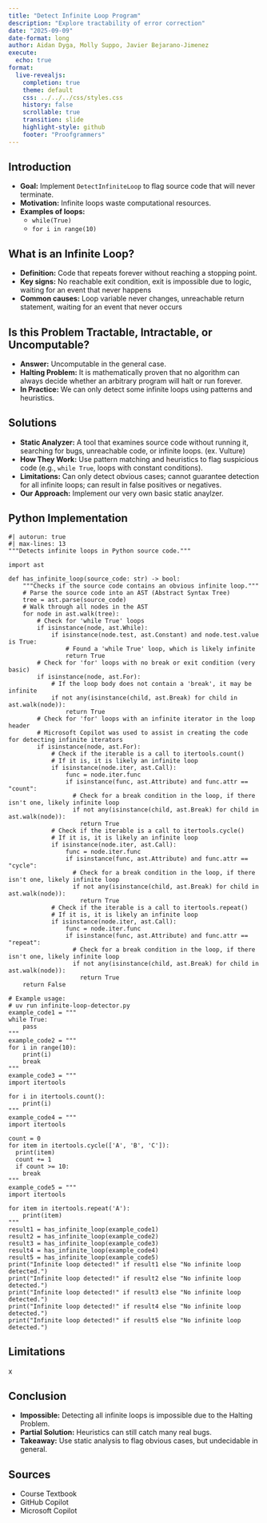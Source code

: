 ```yaml
---
title: "Detect Infinite Loop Program"
description: "Explore tractability of error correction"
date: "2025-09-09"
date-format: long
author: Aidan Dyga, Molly Suppo, Javier Bejarano-Jimenez
execute:
  echo: true
format:
  live-revealjs:
    completion: true
    theme: default
    css: ../../../css/styles.css
    history: false
    scrollable: true
    transition: slide
    highlight-style: github
    footer: "Proofgrammers"
---
```


## Introduction

::: {.fragment}
  - **Goal:** Implement `DetectInfiniteLoop` to flag source code that will never terminate.
  - **Motivation:** Infinite loops waste computational resources.
  - **Examples of loops:**
    - `while(True)`
    - `for i in range(10)`
:::

## What is an Infinite Loop?

::: {.fragment}
  - **Definition:** Code that repeats forever without reaching a stopping point.
  - **Key signs:** No reachable exit condition, exit is impossible due to logic, waiting for an event that never happens
  - **Common causes:** Loop variable never changes, unreachable return statement, waiting for an event that never occurs
:::

## Is this Problem Tractable, Intractable, or Uncomputable?

::: {.fragment}
  - **Answer:** Uncomputable in the general case.
  - **Halting Problem:** It is mathematically proven that no algorithm can always decide whether an arbitrary program will halt or run forever.
  - **In Practice:** We can only detect some infinite loops using patterns and heuristics.
:::

## Solutions

::: {.fragment}
  - **Static Analyzer:** A tool that examines source code without running it, searching for bugs, unreachable code, or infinite loops. (ex. Vulture)
  - **How They Work:** Use pattern matching and heuristics to flag suspicious code (e.g., `while True`, loops with constant conditions).
  - **Limitations:** Can only detect obvious cases; cannot guarantee detection for all infinite loops; can result in false positives or negatives.
  - **Our Approach:** Implement our very own basic static anaylzer.
:::

## Python Implementation

```pyodide
#| autorun: true
#| max-lines: 13
"""Detects infinite loops in Python source code."""

import ast

def has_infinite_loop(source_code: str) -> bool:
    """Checks if the source code contains an obvious infinite loop."""
    # Parse the source code into an AST (Abstract Syntax Tree)
    tree = ast.parse(source_code)
    # Walk through all nodes in the AST
    for node in ast.walk(tree):
        # Check for 'while True' loops
        if isinstance(node, ast.While):
            if isinstance(node.test, ast.Constant) and node.test.value is True:
                # Found a 'while True' loop, which is likely infinite
                return True
        # Check for 'for' loops with no break or exit condition (very basic)
        if isinstance(node, ast.For):
            # If the loop body does not contain a 'break', it may be infinite
            if not any(isinstance(child, ast.Break) for child in ast.walk(node)):
                return True
        # Check for 'for' loops with an infinite iterator in the loop header
        # Microsoft Copilot was used to assist in creating the code for detecting infinite iterators
        if isinstance(node, ast.For):
            # Check if the iterable is a call to itertools.count()
            # If it is, it is likely an infinite loop
            if isinstance(node.iter, ast.Call):
                func = node.iter.func
                if isinstance(func, ast.Attribute) and func.attr == "count":
                  # Check for a break condition in the loop, if there isn't one, likely infinite loop
                  if not any(isinstance(child, ast.Break) for child in ast.walk(node)):
                    return True
            # Check if the iterable is a call to itertools.cycle()
            # If it is, it is likely an infinite loop
            if isinstance(node.iter, ast.Call):
                func = node.iter.func
                if isinstance(func, ast.Attribute) and func.attr == "cycle":
                  # Check for a break condition in the loop, if there isn't one, likely infinite loop
                  if not any(isinstance(child, ast.Break) for child in ast.walk(node)):
                    return True
            # Check if the iterable is a call to itertools.repeat()
            # If it is, it is likely an infinite loop
            if isinstance(node.iter, ast.Call):
                func = node.iter.func
                if isinstance(func, ast.Attribute) and func.attr == "repeat":
                  # Check for a break condition in the loop, if there isn't one, likely infinite loop
                  if not any(isinstance(child, ast.Break) for child in ast.walk(node)):
                    return True
    return False

# Example usage:
# uv run infinite-loop-detector.py
example_code1 = """
while True:
    pass
"""
example_code2 = """
for i in range(10):
    print(i)
    break
"""
example_code3 = """
import itertools

for i in itertools.count():
    print(i)
"""
example_code4 = """
import itertools

count = 0
for item in itertools.cycle(['A', 'B', 'C']):
  print(item)
  count += 1
  if count >= 10:
    break
"""
example_code5 = """
import itertools

for item in itertools.repeat('A'):
    print(item)
"""
result1 = has_infinite_loop(example_code1)
result2 = has_infinite_loop(example_code2)
result3 = has_infinite_loop(example_code3)
result4 = has_infinite_loop(example_code4)
result5 = has_infinite_loop(example_code5)
print("Infinite loop detected!" if result1 else "No infinite loop detected.")
print("Infinite loop detected!" if result2 else "No infinite loop detected.")
print("Infinite loop detected!" if result3 else "No infinite loop detected.")
print("Infinite loop detected!" if result4 else "No infinite loop detected.")
print("Infinite loop detected!" if result5 else "No infinite loop detected.")
```

## Limitations

x

## Conclusion

::: {.fragment}
  - **Impossible:** Detecting all infinite loops is impossible due to the Halting Problem.
  - **Partial Solution:** Heuristics can still catch many real bugs.
  - **Takeaway:** Use static analysis to flag obvious cases, but undecidable in general.
:::

## Sources

::: {.fragment}
  - Course Textbook
  - GitHub Copilot
  - Microsoft Copilot
:::
